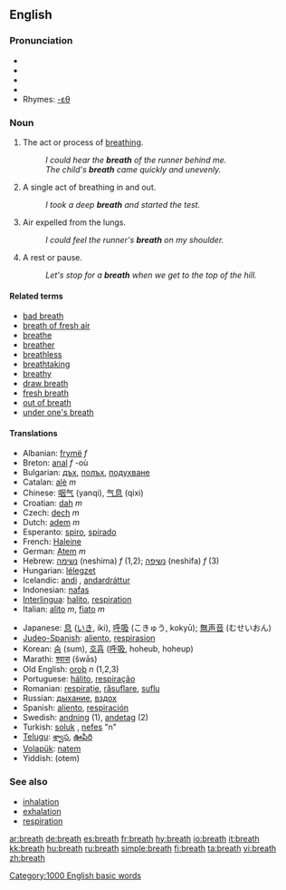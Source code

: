 ==English==

{{rank|sorry|share|working|988|breath|camp|prove|engaged}}

===Pronunciation===
* {{AHD|brĕth}}
* {{IPA|/breθ/}}
* {{SAMPA|/breT/}}
*{{audio|en-us-breath.ogg|Audio (US)}}
* Rhymes: [[Rhymes:English:-ɛθ|-ɛθ]]

===Noun===
{{en-noun|s|-}}

# {{uncountable}} The act or process of [[breathe|breathing]].
#: ''I could hear the '''breath''' of the runner behind me.''
#: ''The child's '''breath''' came quickly and unevenly.''
# {{countable}} A single act of breathing in and out.
#: ''I took a deep '''breath''' and started the test.''
# {{uncountable}} Air expelled from the lungs.
#: ''I could feel the runner's '''breath''' on my shoulder.''
# {{countable}} A rest or pause.
#: ''Let's stop for a '''breath''' when we get to the top of the hill.''

====Related terms====
*[[bad breath]]
*[[breath of fresh air]]
*[[breathe]]
*[[breather]]
*[[breathless]]
*[[breathtaking]]
*[[breathy]]
*[[draw breath]]
*[[fresh breath]]
*[[out of breath]]
*[[under one's breath]]

====Translations====
{{rfc-trans}}
{{top}}
*Albanian: [[frymë]] ''f''
*Breton: [[anal]] ''f'' -où
*Bulgarian: [[дъх]], [[полъх]], [[подухване]]
*Catalan: [[alè]] ''m''
*Chinese: [[咽气]] (yanqi), [[气息]] (qixi)
*Croatian: [[dah]] ''m''
*Czech: [[dech]] ''m''
*Dutch: [[adem]] ''m''
*Esperanto: [[spiro]], [[spirado]]
*French: [[Haleine]]
*German: [[Atem]] ''m''
*Hebrew: [[נשימה]] (neshima) ''f'' (1,2); [[נשיפה]] (neshifa) ''f'' (3)
*Hungarian: [[lélegzet]]
*Icelandic: [[andi]] {{m}}, [[andardráttur]] {{m}}
*Indonesian: [[nafas]]
*[[Interlingua]]: [[halito]], [[respiration]]
*Italian: [[alito]] ''m'', [[fiato]] ''m''
{{mid}}
*Japanese: [[息]] ([[いき]], iki), [[呼吸]] (こきゅう, kokyū); [[無声音]] (むせいおん)
*[[Judeo-Spanish]]: [[aliento]], [[respirasion]]
*Korean: [[숨]] (sum), [[호흡]] ([[呼吸]], hoheub, hoheup) 
*Marathi: [[श्वास]] (šwās)
*Old English: [[oroþ]] ''n'' (1,2,3)
*Portuguese: [[hálito]], [[respiração]]
*Romanian: [[respiraţie]], [[răsuflare]], [[suflu]] 
*Russian: [[дыхание]], [[вздох]]
*Spanish: [[aliento]], [[respiración]]
*Swedish: [[andning]] (1), [[andetag]] (2)
*Turkish: [[soluk]] , [[nefes]] "n" 
*[[Telugu]]: [[శ్వాస]], [[ఊపిరి]]
*[[Volapük]]: [[natem]]
*Yiddish: (otem)
{{bottom}}

===See also===
*[[inhalation]]
*[[exhalation]]
*[[respiration]]

[[Category:1000 English basic words]]

[[ar:breath]]
[[de:breath]]
[[es:breath]]
[[fr:breath]]
[[hy:breath]]
[[io:breath]]
[[it:breath]]
[[kk:breath]]
[[hu:breath]]
[[ru:breath]]
[[simple:breath]]
[[fi:breath]]
[[ta:breath]]
[[vi:breath]]
[[zh:breath]]
